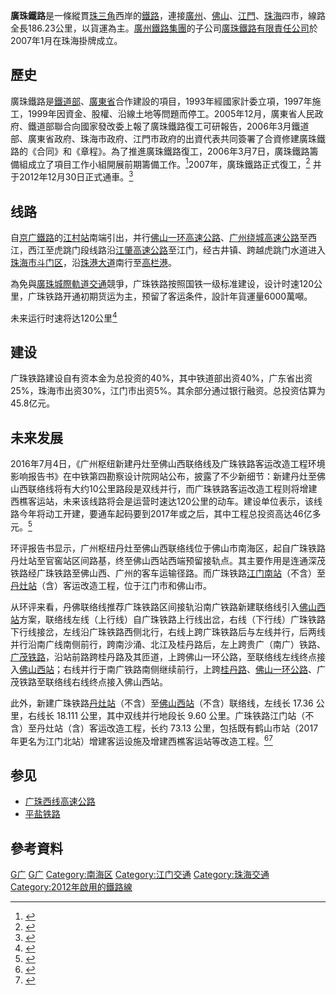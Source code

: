 {{Distinguish|廣珠城際軌道交通|广佛江珠城际铁路}}
{{Infobox rail system-route
|rail_name=广珠铁路
|image=201609 Guangzhou–Zhuhai Railway near Jiangcun.jpg
|locale={{PRC}}
|service_type=货运，预留客运条件
|start=[[江村站|江村]]、[[高欄港站|高欄港]]
|system_length=186.23 km
|length_in_operation=
|total_length=
|open_operation=已运营
|line_title=线路
|lines=江村–江门：2（[[复线铁路|复线铁路]]）<br>江门–高栏港：1（[[单线铁路|单线铁路]]）
|stations=  
|route_title=线路
|standard=国家I级干线
|max_speed= 
|track_gauge={{standard gauge}}（[[标准轨|标准轨]]）
|electrified=
|distance_between_mainlines=
|min_radius= 
|max_grade=
|block_signal= 
|route_map={{bs-map|inline=1|map=
\CONTg~~ ~~ ~~{{RoutemapRoute|Licon=u||[[京广铁路|京广铁路]]往[[丰台站|丰台]]}}
\\ABZg+l\CONTfq~~ ~~ ~~{{RoutemapRoute|Licon=r|[[广州东北货车外绕线|广州东北货车外绕线]]往''[[石滩站|石滩]]''/[[仙村站|仙村]]}}
\DST~~0~~[[江村站|江村站]]
\\ABZgl\CONTfq~~ ~~ ~~{{RoutemapRoute|Licon=r|[[京广铁路|京广铁路]]往[[广州站|广州]]}}
\BST~~4~~[[大田站_(中国)|大田站]]
\BST~~23~~[[官窯站|官窯站]]
\\eABZg+l\exCONTfq~~ ~~ ~~{{RoutemapRoute|Licon=r|[[丹佛联络线|丹佛联络线]]往[[佛山西站|佛山西]]}}
\BST~~56~~[[丹灶站|丹灶站]]
\BST~~ ~~[[西樵站|西樵站]]
WASSERq\WASSERq\hKRZWae\WASSERq~~ ~~ ~~[[西江|西江]]
\eBHF~~88~~[[江门北站|江门北站]]
\\ABZgl\CONTfq~~ ~~ ~~{{RoutemapRoute|Licon=r|[[南沙港铁路|南沙港铁路]]往[[南沙港|南沙港]]}}
\BHF ~~ 123 ~~[[江門站|江門站]]
\\eABZg+l\exCONTfq~~ ~~ ~~{{RoutemapRoute|Licon=r|[[深湛铁路|深湛铁路]]往[[深圳北站|深圳北]]}}
\\ABZg+l\CONTfq~~ ~~ ~~{{RoutemapRoute|Licon=r|[[广珠城际铁路|广珠城际铁路]]江门支线往[[广州南站|广州南]]}}
CONTgq\ABZgr~~ ~~ ~{{RoutemapRoute|Licon=l|[[深湛铁路|深湛铁路]]往[[茂名站|茂名]]}}
\BST~~142~~[[古井站|古井站]]
\BST~~163~~[[斗门站_(广珠铁路)|斗門站]]
\BST~~180~~[[珠海西站|珠海西站]]
\DST~~188~~[[高欄港站|高欄港站]]
\ENDEe
}}
}}

'''廣珠鐵路'''是一條縱貫[[珠三角|珠三角]]西岸的[[鐵路|鐵路]]，連接[[廣州|廣州]]、[[佛山|佛山]]、[[江門|江門]]、[[珠海|珠海]]四市，線路全長186.23公里，以貨運為主。[[廣州鐵路集團|廣州鐵路集團]]的子公司[[廣珠鐵路有限責任公司|廣珠鐵路有限責任公司]]於2007年1月在珠海掛牌成立。

== 歷史 ==
廣珠鐵路是[[中華人民共和國鐵道部|鐵道部]]、[[廣東省|廣東省]]合作建設的項目，1993年經國家計委立項，1997年施工，1999年因資金、股權、沿線土地等問題而停工。2005年12月，廣東省人民政府、鐵道部聯合向國家發改委上報了廣珠鐵路復工可研報告，2006年3月鐵道部、廣東省政府、珠海市政府、江門市政府的出資代表共同簽署了合資修建廣珠鐵路的《合同》和《章程》。為了推進廣珠鐵路復工，2006年3月7日，廣珠鐵路籌備組成立了項目工作小組開展前期籌備工作。<ref>{{Cite web |url=http://www.nanfangdaily.com.cn/southnews/dd/nfrb/A07/200701160150.asp |title=广珠铁路最快春节前全面复工 |access-date=2007-01-17 |archive-date=2007-09-30 |archive-url=https://web.archive.org/web/20070930201922/http://www.nanfangdaily.com.cn/southnews/dd/nfrb/A07/200701160150.asp }}</ref>2007年，廣珠鐵路正式復工，<ref>{{Cite web |url=http://www.ycwb.com/xkb/2007-01/16/content_1351461.htm |title=停工八年广珠铁路复建　在新轨运行不停广州 |access-date=2009-04-05 |archive-url=https://web.archive.org/web/20101123005942/http://www.ycwb.com/xkb/2007-01/16/content_1351461.htm |archive-date=2010-11-23 |dead-url=yes }}</ref> 并于2012年12月30日正式通車。<ref>{{Cite web |url=http://news.sohu.com/20121229/n362014561.shtml |title=广珠铁路首趟货运列车从珠海高栏港站首发(图) |access-date=2012-12-29 |archive-date=2022-04-28 |archive-url=https://web.archive.org/web/20220428102149/http://news.sohu.com/20121229/n362014561.shtml }}</ref>

== 线路 ==
自[[京广鐵路|京广鐵路]]的[[江村站|江村站]]南端引出，并行[[佛山一环高速公路|佛山一环高速公路]]、[[广州绕城高速公路|广州绕城高速公路]]至西江，西江至虎跳门段线路沿[[江肇高速公路|江肇高速公路]]至江门，经古井镇、跨越虎跳门水道进入[[珠海市|珠海市]][[斗门区|斗门区]]，沿[[珠港大道|珠港大道]]南行至[[高栏港|高栏港]]。

為免與[[廣珠城際軌道交通|廣珠城際軌道交通]]競爭，广珠铁路按照国铁一级标准建设，设计时速120公里，广珠铁路开通初期货运为主，预留了客运条件，設計年貨運量6000萬噸。

未来运行时速将达120公里<ref>{{Cite web |url=http://news.takungpao.com.hk/mainland/topnews/2016-07/3342148_print.html |title=珠江西岸將新添客運動車線 廣珠鐵路客運改造年底開工 |access-date=2018-01-15 |archive-date=2018-01-16 |archive-url=https://web.archive.org/web/20180116135226/http://news.takungpao.com.hk/mainland/topnews/2016-07/3342148_print.html }}</ref>

== 建设 ==
广珠铁路建设自有资本金为总投资的40%，其中铁道部出资40%，广东省出资25%，珠海市出资30%，江门市出资5%。其余部分通过银行融资。总投资估算为45.8亿元。

==未来发展==
2016年7月4日，《广州枢纽新建丹灶至佛山西联络线及广珠铁路客运改造工程环境影响报告书》在中铁第四勘察设计院网站公布，披露了不少新细节：新建丹灶至佛山西联络线将有大约10公里路段是双线并行，而广珠铁路客运改造工程则将增建西樵客运站，未来该线路将会是运营时速达120公里的动车。建设单位表示，该线路今年将动工开建，要通车起码要到2017年或之后，其中工程总投资高达46亿多元。<ref>{{Citeweb|url=http://jx.people.com.cn/n2/2016/0705/c347922-28613234.html|title=广珠铁路客运改造今年动工 未来运行时速将达120公里|3=|access-date=2016-07-05|archive-date=2020-03-22|archive-url=https://web.archive.org/web/20200322165202/http://jx.people.com.cn/n2/2016/0705/c347922-28613234.html}}</ref>

环评报告书显示，广州枢纽丹灶至佛山西联络线位于佛山市南海区，起自广珠铁路丹灶站至官窖站区间路基，终至佛山西站西端预留接轨点。其主要作用是连通深茂铁路经广珠铁路至佛山西、广州的客车运输径路。而广珠铁路[[江门南站|江门南站]]（不含）至[[丹灶站|丹灶站]]（含）客运改造工程，位于江门市和佛山市。

从环评来看，丹佛联络线推荐广珠铁路区间接轨沿南广铁路新建联络线引入[[佛山西站|佛山西站]]方案，联络线左线（上行线）自广珠铁路上行线出岔，右线（下行线）广珠铁路下行线接岔，左线沿广珠铁路西侧北行，右线上跨广珠铁路后与左线并行，后两线并行沿南广线南侧前行，跨南沙涌、北江及桂丹路后，左上跨贵广（南广）铁路、[[广茂铁路|广茂铁路]]，沿站前路跨桂丹路及其匝道，上跨佛山一环公路，至联络线左线终点接入[[佛山西站|佛山西站]]；右线并行于南广铁路南侧继续前行，上跨[[桂丹路|桂丹路]]、[[佛山一环公路|佛山一环公路]]、广茂铁路至联络线右线终点接入佛山西站。

此外，新建广珠铁路[[丹灶站|丹灶站]]（不含）至[[佛山西站|佛山西站]]（不含）联络线，左线长 17.36 公里，右线长 18.111 公里，其中双线并行地段长 9.60 公里。广珠铁路江门站（不含）至丹灶站（含）客运改造工程，长约 73.13 公里，包括既有鹤山市站（2017年更名为江门北站）增建客运设施及增建西樵客运站等改造工程。<ref>{{Citeweb|url=http://www.sohu.com/a/73143160_115401|title=广珠铁路将进行客运改造 并新建联络线接深茂铁路|access-date=2016-05-03|archive-date=2019-06-03|archive-url=https://web.archive.org/web/20190603204520/http://www.sohu.com/a/73143160_115401}}</ref><ref>{{Citeweb |url=http://www.sohu.com/a/205730763_212619 |title=广珠铁路将要改造！江门将直达佛山西 融入广佛都市圈 |access-date=2018-01-15 |archive-url=https://web.archive.org/web/20180116004518/http://www.sohu.com/a/205730763_212619 |archive-date=2018-01-16 |dead-url=yes }}</ref>

== 参见 ==
* [[广珠西线高速公路|广珠西线高速公路]]
* [[平盐铁路|平盐铁路]]

== 參考資料 ==
{{Reflist}}

{{广珠铁路}}
{{中国铁路}}
{{珠三角交通}}

[[Category:广东省铁路线|G广]]
[[Category:广州市铁路|G广]]
[[Category:南海区|Category:南海区]]
[[Category:江门交通|Category:江门交通]]
[[Category:珠海交通|Category:珠海交通]]
[[Category:2012年啟用的鐵路線|Category:2012年啟用的鐵路線]]